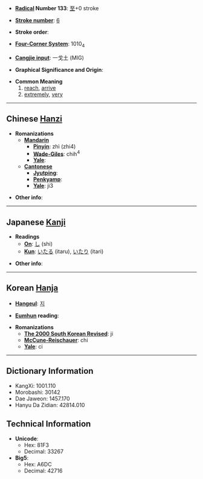 * '''[[Wiktionary:Chinese radical index| Radical]] Number 133''': [[Wiktionary:Chinese radical index 至|至]]+0 stroke

* '''[[Wiktionary:Chinese total strokes index|Stroke number]]''': [[Wiktionary:Chinese total strokes index 6|6]]

* '''Stroke order''': 

* '''[[Wiktionary:Chinese four corner index|Four-Corner System]]''': 1010<sub>4</sub>

* '''[[Wiktionary:Chinese Cangjie index|Cangjie input]]''': 一戈土 (MIG)

* '''Graphical Significance and Origin''': 

* '''Common Meaning'''
*#[[reach]], [[arrive]]
*# [[extremely]], [[very]]

----

== Chinese [[Hanzi]] ==

* '''Romanizations'''
** '''[[Mandarin]]'''
*** '''[[Pinyin]]''': zhì (zhi4)
*** '''[[Wade-Giles]]''': chih<sup>4</sup>
*** '''[[Yale]]''': 
** '''[[Cantonese]]'''
*** '''[[Jyutping]]''':
*** '''[[Penkyamp]]''': 
*** '''[[Yale]]''': ji3

* '''Other info''': 

----

== Japanese [[Kanji]] ==

* '''Readings'''
** '''[[On]]''': [[し]] (shi)
** '''[[Kun]]''': [[いたる]] (itaru), [[いたり]] (itari)

* '''Other info''':  

----

== Korean [[Hanja]] ==

* '''[[Hangeul]]''': [[지]]

* '''[[Eumhun]] reading''': 

* '''Romanizations'''
** '''[[The 2000 South Korean Revised Romanization|The 2000 South Korean Revised]]''': ji
** '''[[McCune-Reischauer]]''': chi
** '''[[Yale]]''': ci

----

== Dictionary Information ==

* KangXi: 1001.110
* Morobashi: 30142
* Dae Jaweon: 1457.170
* Hanyu Da Zidian: 42814.010

== Technical Information ==

* '''Unicode''':
** Hex: 81F3
** Decimal: 33267
* '''Big5''':
** Hex: A6DC
** Decimal: 42716